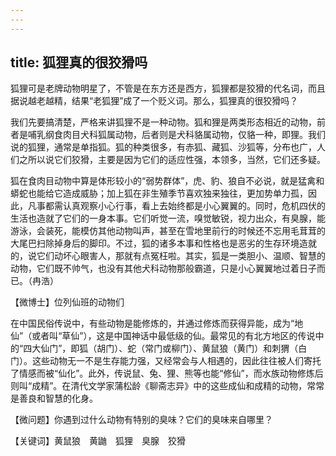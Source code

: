 ```yaml
---
---
---
```

title: 狐狸真的很狡猾吗
---




狐狸可是老牌动物明星了，不管是在东方还是西方，狐狸都是狡猾的代名词，而且据说越老越精，结果“老狐狸”成了一个贬义词。那么，狐狸真的很狡猾吗？



我们先要搞清楚，严格来讲狐狸不是一种动物。狐和狸是两类形态相近的动物，前者是哺乳纲食肉目犬科狐属动物，后者则是犬科貉属动物，仅貉一种，即狸。我们说的狐狸，通常是单指狐。狐的种类很多，有赤狐、藏狐、沙狐等，分布也广，人们之所以说它们狡猾，主要是因为它们的适应性强，本领多，当然，它们还多疑。

狐在食肉目动物中算是体形较小的“弱势群体”，虎、豹、狼自不必说，就是猛禽和蟒蛇也能给它造成威胁；加上狐在非生殖季节喜欢独来独往，更加势单力孤，因此，凡事都需认真观察小心行事，看上去始终都是小心翼翼的。同时，危机四伏的生活也造就了它们的一身本事。它们听觉一流，嗅觉敏锐，视力出众，有臭腺，能游泳，会装死，能模仿其他动物叫声，甚至在雪地里前行的时候还不忘用毛茸茸的大尾巴扫除掉身后的脚印。不过，狐的诸多本事和性格也是恶劣的生存环境造就的，说它们动坏心眼害人，那就有点冤枉啦。其实，狐是一类胆小、温顺、智慧的动物，它们既不帅气，也没有其他犬科动物那般霸道，只是小心翼翼地过着日子而已。（冉浩）





【微博士】位列仙班的动物们

在中国民俗传说中，有些动物是能修炼的，并通过修炼而获得异能，成为“地仙”（或者叫“草仙”），这是中国神话中最低级的仙。最常见的有北方地区的传说中的“四大仙门”，即狐（胡门）、蛇（常门或柳门）、黄鼠狼（黄门）和刺猬（白门）。这些动物无一不是生存能力强，又经常会与人相遇的，因此往往被人们寄托了情感而被“仙化”。此外，传说鼠、兔、狸、熊等也能“修仙”，而水族动物修炼后则叫“成精”。在清代文学家蒲松龄《聊斋志异》中的这些成仙和成精的动物，常常是善良和智慧的化身。

【微问题】你遇到过什么动物有特别的臭味？它们的臭味来自哪里？

【关键词】黄鼠狼　黄鼬　狐狸　臭腺　狡猾